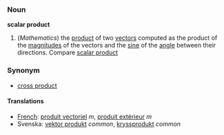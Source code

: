 ===Noun===
'''scalar product'''

#(''Mathematics'') the [[product]] of two [[vector]]s computed as the product of the [[magnitude]]s of the vectors and the [[sine]] of the [[angle]] between their directions.  Compare [[scalar product]]

===Synonym===
*[[cross product]]

====Translations====
*[[French]]: [[produit vectoriel]] ''m'', [[produit extérieur]] ''m''
*Svenska: [[vektor produkt]] ''common'', [[kryssprodukt]] ''common''